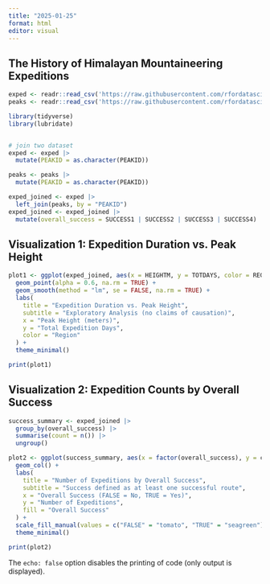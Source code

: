 ```yaml
---
title: "2025-01-25"
format: html
editor: visual
---
```


## The History of Himalayan Mountaineering Expeditions


```r
exped <- readr::read_csv('https://raw.githubusercontent.com/rfordatascience/tidytuesday/main/data/2025/2025-01-21/exped_tidy.csv')
peaks <- readr::read_csv('https://raw.githubusercontent.com/rfordatascience/tidytuesday/main/data/2025/2025-01-21/peaks_tidy.csv')

```



```r
library(tidyverse)
library(lubridate)


# join two dataset
exped <- exped |>
  mutate(PEAKID = as.character(PEAKID))

peaks <- peaks |>
  mutate(PEAKID = as.character(PEAKID))

exped_joined <- exped |>
  left_join(peaks, by = "PEAKID")
exped_joined <- exped_joined |>
  mutate(overall_success = SUCCESS1 | SUCCESS2 | SUCCESS3 | SUCCESS4)

```
## Visualization 1: Expedition Duration vs. Peak Height
```r
plot1 <- ggplot(exped_joined, aes(x = HEIGHTM, y = TOTDAYS, color = REGION_FACTOR)) +
  geom_point(alpha = 0.6, na.rm = TRUE) +
  geom_smooth(method = "lm", se = FALSE, na.rm = TRUE) +
  labs(
    title = "Expedition Duration vs. Peak Height",
    subtitle = "Exploratory Analysis (no claims of causation)",
    x = "Peak Height (meters)",
    y = "Total Expedition Days",
    color = "Region"
  ) +
  theme_minimal()

print(plot1)
```
## Visualization 2: Expedition Counts by Overall Success
```r
success_summary <- exped_joined |>
  group_by(overall_success) |>
  summarise(count = n()) |>
  ungroup()

plot2 <- ggplot(success_summary, aes(x = factor(overall_success), y = count, fill = factor(overall_success))) +
  geom_col() +
  labs(
    title = "Number of Expeditions by Overall Success",
    subtitle = "Success defined as at least one successful route",
    x = "Overall Success (FALSE = No, TRUE = Yes)",
    y = "Number of Expeditions",
    fill = "Overall Success"
  ) +
  scale_fill_manual(values = c("FALSE" = "tomato", "TRUE" = "seagreen")) +
  theme_minimal()

print(plot2)
```

The `echo: false` option disables the printing of code (only output is displayed).
